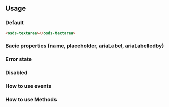
<GenericStyle />

## Usage

### Default
<osds-textarea></osds-textarea>

```html
<osds-textarea></osds-textarea>
```

### Bacic properties (name, placeholder, ariaLabel, ariaLabelledby)
<BasicProperty />

### Error state
<ErrorProperty />

### Disabled
<DisabledProperty />

### How to use events
<Events />

### How to use Methods
<Methods />
